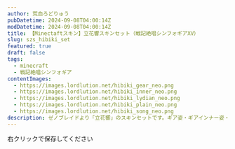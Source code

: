 ```yaml
---
author: 荒血ろどりゅう
pubDatetime: 2024-09-08T04:00:14Z
modDatetime: 2024-09-08T04:00:14Z
title: 【Minectaftスキン】立花響スキンセット（戦記絶唱シンフォギアXV）
slug: szs_hibiki_set
featured: true
draft: false
tags:
  - minecraft
  - 戦記絶唱シンフォギア
contentImages:
  - https://images.lordlution.net/hibiki_gear_neo.png
  - https://images.lordlution.net/hibiki_inner_neo.png
  - https://images.lordlution.net/hibiki_lydian_neo.png
  - https://images.lordlution.net/hibiki_plain_neo.png
  - https://images.lordlution.net/hibiki_song_neo.png
description: ゼノブレイドより「立花響」のスキンセットです。ギア姿・ギアインナー姿・リディアン制服姿・私服姿・S.O.N.G制服姿の5種類が含まれています。
---
```


<ContentImage
  imagePath={frontmatter.contentImages[0]}
  alt="戦記絶唱シンフォギアの立花響のギア姿のマイクラスキン画像"
  mode="mcskin"
  mask={false}
/>
<ContentImage
  imagePath={frontmatter.contentImages[1]}
  alt="戦記絶唱シンフォギアの立花響のギアインナー姿のマイクラスキン画像"
  mode="mcskin"
  mask={false}
/>
<ContentImage
  imagePath={frontmatter.contentImages[2]}
  alt="戦記絶唱シンフォギアの立花響のリディアン制服姿のマイクラスキン画像"
  mode="mcskin"
  mask={false}
/>
<ContentImage
  imagePath={frontmatter.contentImages[3]}
  alt="戦記絶唱シンフォギアの立花響の私服姿のマイクラスキン画像"
  mode="mcskin"
  mask={false}
/>
<ContentImage
  imagePath={frontmatter.contentImages[4]}
  alt="戦記絶唱シンフォギアの立花響のS.O.N.G制服姿のマイクラスキン画像"
  mode="mcskin"
  mask={false}
/>

右クリックで保存してください
